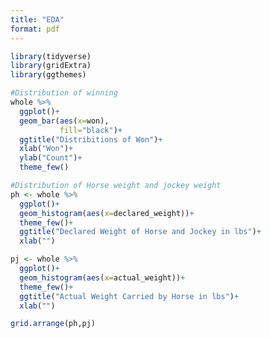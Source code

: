 ```yaml
---
title: "EDA"
format: pdf
---
```


```r
library(tidyverse)
library(gridExtra)
library(ggthemes)
```


```r
#Distribution of winning
whole %>% 
  ggplot()+
  geom_bar(aes(x=won),
           fill="black")+
  ggtitle("Distribitions of Won")+
  xlab("Won")+
  ylab("Count")+
  theme_few()
```
```r
#Distribution of Horse weight and jockey weight
ph <- whole %>% 
  ggplot()+
  geom_histogram(aes(x=declared_weight))+
  theme_few()+
  ggtitle("Declared Weight of Horse and Jockey in lbs")+
  xlab("")

pj <- whole %>% 
  ggplot()+
  geom_histogram(aes(x=actual_weight))+
  theme_few()+
  ggtitle("Actual Weight Carried by Horse in lbs")+
  xlab("")

grid.arrange(ph,pj)
```

